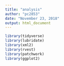 ```yaml
---
title: "analysis"
author: "pc2853"
date: "November 23, 2018"
output: html_document
---
```


```r
library(tidyverse)
library(lubridate)
library(xml2)
library(rvest)
library(patchwork)
library(ggplot2)
```


